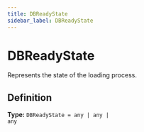 ```yaml
---
title: DBReadyState
sidebar_label: DBReadyState
---
```


# DBReadyState

Represents the state of the loading process.

## Definition

**Type:** <code>DBReadyState = any | any | any</code>

